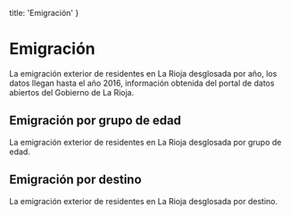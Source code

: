 
  title: 'Emigración'
}

# Emigración

La emigración exterior de residentes en La Rioja desglosada por año, los datos llegan hasta el año 2016, información obtenida del portal de datos abiertos del Gobierno de La Rioja.

<EmigrationsPerYear originUrl="https://web.larioja.org/dato-abierto/datoabierto?n=opd-327" />

## Emigración por grupo de edad

La emigración exterior de residentes en La Rioja desglosada por grupo de edad.

<EmigrationsPerAgeGroup originUrl="https://web.larioja.org/dato-abierto/datoabierto?n=opd-327" />

## Emigración por destino

La emigración exterior de residentes en La Rioja desglosada por destino.

<EmigrationsPerDestination originUrl="https://web.larioja.org/dato-abierto/datoabierto?n=opd-327" />
